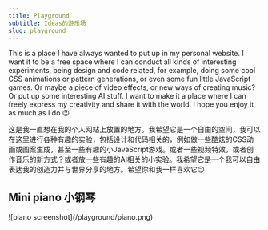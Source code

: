 ```yaml
---
title: Playground
subtitle: Ideas的游乐场
slug: playground
---
```


This is a place I have always wanted to put up in my personal website. I want it to be a free space where I can conduct all kinds of interesting experiments, being design and code related, for example, doing some cool CSS animations or pattern generations, or even some fun little JavaScript games. Or maybe a piece of video effects, or new ways of creating music? Or put up some interesting AI stuff. I want to make it a place where I can freely express my creativity and share it with the world. I hope you enjoy it as much as I do 😉

这是我一直想在我的个人网站上放置的地方。我希望它是一个自由的空间，我可以在这里进行各种有趣的实验，包括设计和代码相关的，例如做一些酷炫的CSS动画或图案生成，甚至一些有趣的小JavaScript游戏。或者一些视频特效，或者创作音乐的新方式？或者放一些有趣的AI相关的小实验。我希望它是一个我可以自由表达我的创造力并与世界分享的地方。希望你和我一样喜欢它😉

## Mini piano 小钢琴

<Link href='/experiments/piano'>
  ![piano screenshot](/playground/piano.png)
</Link>
<ExternalActionButtonLink
  href='/experiments/piano'
  title='Play the mini piano | 弹弹钢琴试试看？'
/>
